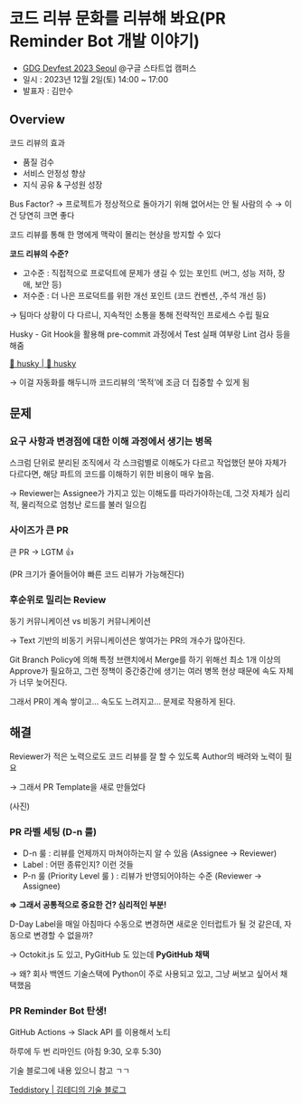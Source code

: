 # 코드 리뷰 문화를 리뷰해 봐요(PR Reminder Bot 개발 이야기)

- [GDG Devfest 2023 Seoul](https://festa.io/events/4330) @구글 스타트업 캠퍼스
- 일시 : 2023년 12월 2일(토) 14:00 ~ 17:00
- 발표자 : 김만수

## Overview

코드 리뷰의 효과

- 품질 검수
- 서비스 안정성 향상
- 지식 공유 & 구성원 성장

Bus Factor? → 프로젝트가 정상적으로 돌아가기 위해 없어서는 안 될 사람의 수 → 이건 당연히 크면 좋다

코드 리뷰를 통해 한 명에게 맥락이 몰리는 현상을 방지할 수 있다

**코드 리뷰의 수준?**

- 고수준 : 직접적으로 프로덕트에 문제가 생길 수 있는 포인트 (버그, 성능 저하, 장애, 보안 등)
- 저수준 : 더 나은 프로덕트를 위한 개선 포인트 (코드 컨벤션, ,주석 개선 등)

→ 팀마다 상황이 다 다르니, 지속적인 소통을 통해 전략적인 프로세스 수립 필요

Husky - Git Hook을 활용해 pre-commit 과정에서 Test 실패 여부랑 Lint 검사 등을 해줌

[🐶 husky | 🐶 husky](https://typicode.github.io/husky/)

→ 이걸 자동화를 해두니까 코드리뷰의 ‘목적’에 조금 더 집중할 수 있게 됨

## 문제

### 요구 사항과 변경점에 대한 이해 과정에서 생기는 병목

스크럼 단위로 분리된 조직에서 각 스크럼별로 이해도가 다르고 작업했던 분야 자체가 다르다면, 해당 파트의 코드를 이해하기 위한 비용이 매우 높음.

→ Reviewer는 Assignee가 가지고 있는 이해도를 따라가야하는데, 그것 자체가 심리적, 물리적으로 엄청난 로드를 불러 일으킴

### 사이즈가 큰 PR

큰 PR → LGTM 👍

(PR 크기가 줄어들어야 빠른 코드 리뷰가 가능해진다)

### 후순위로 밀리는 Review

동기 커뮤니케이션 vs 비동기 커뮤니케이션

→ Text 기반의 비동기 커뮤니케이션은 쌓여가는 PR의 개수가 많아진다.

Git Branch Policy에 의해 특정 브랜치에서 Merge를 하기 위해선 최소 1개 이상의 Approve가 필요하고, 그런 정책이 중간중간에 생기는 여러 병목 현상 때문에 속도 자체가 너무 늦어진다.

그래서 PR이 계속 쌓이고… 속도도 느려지고… 문제로 작용하게 된다.

## 해결

Reviewer가 적은 노력으로도 코드 리뷰를 잘 할 수 있도록 Author의 배려와 노력이 필요

→ 그래서 PR Template을 새로 만들었다

(사진)

### PR 라벨 세팅 (D-n 룰)

- D-n 룰 : 리뷰를 언제까지 마쳐야하는지 알 수 있음 (Assignee → Reviewer)
- Label : 어떤 종류인지? 이런 것들
- P-n 룰 (Priority Level 룰 ) : 리뷰가 반영되어야하는 수준 (Reviewer → Assignee)

**⇒ 그래서 공통적으로 중요한 건? 심리적인 부분!**

D-Day Label을 매일 아침마다 수동으로 변경하면 새로운 인터럽트가 될 것 같은데, 자동으로 변경할 수 없을까?

→ Octokit.js 도 있고, PyGitHub 도 있는데 **PyGitHub 채택**

→ 왜? 회사 백엔드 기술스택에 Python이 주로 사용되고 있고, 그냥 써보고 싶어서 채택했음

### PR Reminder Bot 탄생!

GitHub Actions → Slack API 를 이용해서 노티

하루에 두 번 리마인드 (아침 9:30, 오후 5:30)

기술 블로그에 내용 있으니 참고 ㄱㄱ

[Teddistory | 김테디의 기술 블로그](https://blog.teddy-kim.com/)
